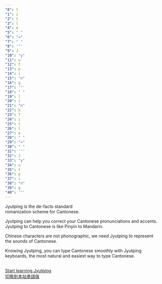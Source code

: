 ```yaml
---
"0": t
"1": i
"2": t
"3": l
"4": e
"5": " "
"6": "="
"7": " "
"8": '"'
"9": J
"10": "y"
"11": u
"12": t
"13": p
"14": i
"15": "n"
"16": g
"17": '"'
"18": " "
"19": l
"20": i
"21": "n"
"22": k
"23": T
"24": i
"25": t
"26": l
"27": e
"28": " "
"29": "="
"30": " "
"31": '"'
"32": J
"33": "y"
"34": u
"35": t
"36": p
"37": i
"38": "n"
"39": g
"40": '"'
---
```


<div className="col">
  <div className="lead">
    Jyutping is the de-facto standard
    <br />
    romanization scheme for Cantonese.
  </div>
  <div className="lead"></div>
</div>

Jyutping can help you correct your Cantonese pronunciations and accents.
Jyutping to Cantonese is like Pinyin to Mandarin.

Chinese characters are not phonographic, we need Jyutping to represent the sounds of Cantonese.

Knowing Jyutping, you can type Cantonese smoothly with Jyutping keyboards, the most natural and easiest way to type Cantonese.

<div className="mx-auto">
  <br />
  <a className="btn btn-lg btn-dark mr-3 mb-4" href="">
    Start learning Jyutping <i className="fas fa-map ml-2"></i>
  </a>
</div>

<div className="mx-auto">
  <a href="/">
    切換到本站粵語版 <i className="fas fa-arrow-alt-circle-right ml-2"></i>
  </a>
</div>
